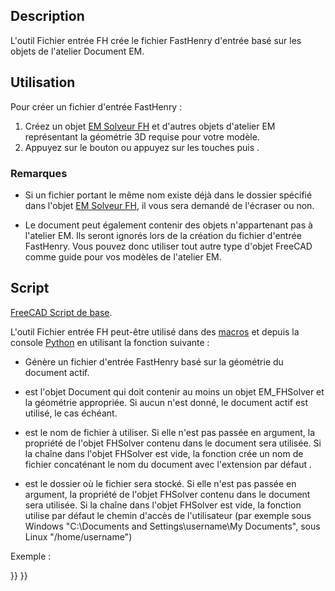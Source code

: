 <languages/>

{{Docnav/fr
|[[EM_FHSolver/fr|Solveur FH]]
|
|[[EM_Workbench/fr|Atelier EM]]
|IconL=EM_FHSolver.svg
|IconR=
|IconC=EMWorkbench.svg
}}

{{GuiCommand/fr
|Name=EM FHInputFile
|Name/fr=EM Fichier entrée FH
|MenuLocation=EM → FHInputFile
|Workbenches=[[EM_Workbench/fr|EM]]
|Shortcut={{KEY|E}} {{KEY|I}}
|Version=0.17
|SeeAlso=[[EM_FHSolver/fr|EM Solveur FH]]
}}

==Description==

L'outil Fichier entrée FH crée le fichier FastHenry d'entrée basé sur les objets de l'atelier Document EM.

<span id="Usage"></span>
==Utilisation==

Pour créer un fichier d'entrée FastHenry :

# Créez un objet [[EM_FHSolver/fr|EM Solveur FH]] et d'autres objets d'atelier EM représentant la géométrie 3D requise pour votre modèle.
# Appuyez sur le bouton {{Button|[[Image:EM_FHInputFile.svg|16px]] [[EM_FHInputFile/fr|EM FHInputFile]]}} ou appuyez sur les touches {{KEY|E}} puis {{KEY|I}}.

<span id="Remarks"></span>
===Remarques===

* Si un fichier portant le même nom existe déjà dans le dossier spécifié dans l'objet [[EM_FHSolver/fr|EM Solveur FH]], il vous sera demandé de l'écraser ou non.

* Le document peut également contenir des objets n'appartenant pas à l'atelier EM. Ils seront ignorés lors de la création du fichier d'entrée FastHenry. Vous pouvez donc utiliser tout autre type d'objet FreeCAD comme guide pour vos modèles de l'atelier EM.

<span id="Scripting"></span>
==Script==

{{Emphasis|Voir aussi :}} [[FreeCAD_Scripting_Basics/fr|FreeCAD Script de base]].

L'outil Fichier entrée FH peut-être utilisé dans des [[Macros/fr|macros]] et depuis la console [[Python/fr|Python]] en utilisant la fonction suivante :

{{Code|code=
node = createFHInputFile(doc=None,filename=None,folder=None)
}}

* Génère un fichier d'entrée FastHenry basé sur la géométrie du document actif.
* {{incode|doc}} est l'objet Document qui doit contenir au moins un objet EM_FHSolver et la géométrie appropriée. Si aucun {{incode|doc}} n'est donné, le document actif est utilisé, le cas échéant.
* {{incode|filename}} est le nom de fichier à utiliser. Si elle n'est pas passée en argument, la propriété {{PropertyData|Filename}} de l'objet FHSolver contenu dans le document sera utilisée. Si la chaîne {{PropertyData|Folder}} dans l'objet FHSolver est vide, la fonction crée un nom de fichier concaténant le nom du document avec l'extension par défaut {{incode|EMFHSOLVER_DEF_FILENAME}}.
* {{incode|folder}} est le dossier où le fichier sera stocké. Si elle n'est pas passée en argument, la propriété {{PropertyData | Folder}} de l'objet FHSolver contenu dans le document sera utilisée. Si la chaîne {{PropertyData|Folder}} dans l'objet FHSolver est vide, la fonction utilise par défaut le chemin d'accès de l'utilisateur (par exemple sous Windows "C:\Documents and Settings\username\My Documents", sous Linux "/home/username")

Exemple :

{{Code|code=
import FreeCAD, EM

fhsolver = EM.createFHInputFile()
}}


{{Docnav/fr
|[[EM_FHSolver/fr|Solveur FH]]
|
|[[EM_Workbench/fr|Atelier EM]]
|IconL=EM_FHSolver.svg
|IconR=
|IconC=EMWorkbench.svg
}}

{{EM Tools navi{{#translation:}}}}
{{Userdocnavi{{#translation:}}}}